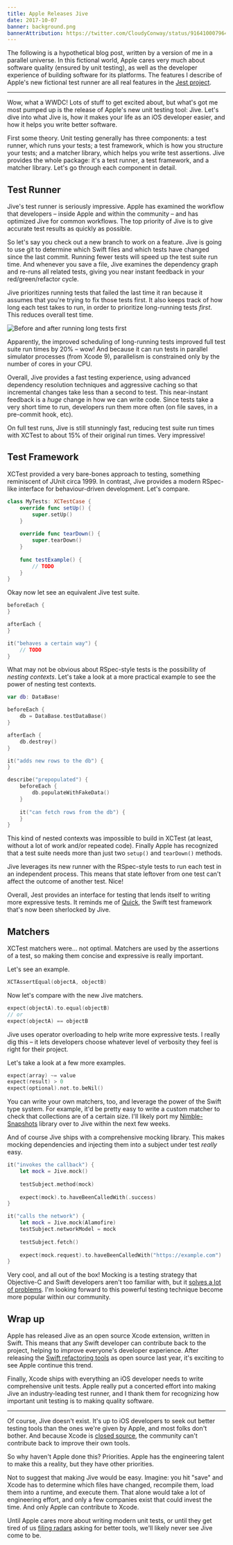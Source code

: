 ```yaml
---
title: Apple Releases Jive
date: 2017-10-07
banner: background.png
bannerAttribution: https://twitter.com/CloudyConway/status/916410007964483585
---
```



The following is a hypothetical blog post, written by a version of me in a parallel universe. In this fictional world, Apple cares very much about software quality (ensured by unit testing), as well as the developer experience of building software for its platforms. The features I describe of Apple's new fictional test runner are all real features in the [Jest project][jest].


---

Wow, what a WWDC! Lots of stuff to get excited about, but what's got me most pumped up is the release of Apple's new unit testing tool: Jive. Let's dive into what Jive is, how it makes your life as an iOS developer easier, and how it helps you write better software.

First some theory. Unit testing generally has three components: a test runner, which runs your tests; a test framework, which is how you structure your tests; and a matcher library, which helps you write test assertions. Jive provides the whole package: it's a test runner, a test framework, and a matcher library. Let's go through each component in detail.

## Test Runner

Jive's test runner is seriously impressive. Apple has examined the workflow that developers – inside Apple and within the community – and has optimized Jive for common workflows. The top priority of Jive is to give accurate test results as quickly as possible.

So let's say you check out a new branch to work on a feature. Jive is going to use git to determine which Swift files and which tests have changed since the last commit. Running fewer tests will speed up the test suite run time. And whenever you save a file, Jive examines the dependency graph and re-runs all related tests, giving you near instant feedback in your red/green/refactor cycle.

Jive prioritizes running tests that failed the last time it ran because it assumes that you're trying to fix those tests first. It also keeps track of how long each test takes to run, in order to prioritize long-running tests _first_. This reduces overall test time. 

![Before and after running long tests first](./length.png)

Apparently, the improved scheduling of long-running tests improved full test suite run times by 20% – wow! And because it can run tests in parallel simulator processes (from Xcode 9), parallelism is constrained only by the number of cores in your CPU.

Overall, Jive provides a fast testing experience, using advanced dependency resolution techniques and aggressive caching so that incremental changes take less than a second to test. This near-instant feedback is a _huge_ change in how we can write code. Since tests take a very short time to run, developers run them more often (on file saves, in a pre-commit hook, etc). 

On full test runs, Jive is still stunningly fast, reducing test suite run times with XCTest to about 15% of their original run times. Very impressive!

## Test Framework

XCTest provided a very bare-bones approach to testing, something reminiscent of JUnit circa 1999. In contrast, Jive provides a modern RSpec-like interface for behaviour-driven development. Let's compare.

```swift
class MyTests: XCTestCase {
    override func setUp() {
        super.setUp()
    }
    
    override func tearDown() {
        super.tearDown()
    }
    
    func testExample() {
        // TODO
    }
}
```

Okay now let see an equivalent Jive test suite.

```swift
beforeEach {
}

afterEach {
}

it("behaves a certain way") {
    // TODO
}
```

What may not be obvious about RSpec-style tests is the possibility of _nesting contexts_. Let's take a look at a more practical example to see the power of nesting test contexts.

```swift
var db: DataBase!

beforeEach {
    db = DataBase.testDataBase()
}

afterEach {
    db.destroy()
}

it("adds new rows to the db") {
}

describe("prepopulated") {
    beforeEach {
        db.populateWithFakeData()
    }
    
    it("can fetch rows from the db") {
    }
}
```

This kind of nested contexts was impossible to build in XCTest (at least, without a lot of work and/or repeated code). Finally Apple has recognized that a test suite needs more than just two `setup()` and `tearDown()` methods.

Jive leverages its new runner with the RSpec-style tests to run each test in an independent process. This means that state leftover from one test can't affect the outcome of another test. Nice!

Overall, Jest provides an interface for testing that lends itself to writing more expressive tests. It reminds me of [Quick][quick], the Swift test framework that's now been sherlocked by Jive.

## Matchers

XCTest matchers were... not optimal. Matchers are used by the assertions of a test, so making them concise and expressive is really important.

Let's see an example.

```swift
XCTAssertEqual(objectA, objectB)
```

Now let's compare with the new Jive matchers.

```swift
expect(objectA).to.equal(objectB)
// or
expect(objectA) == objectB
```

Jive uses operator overloading to help write more expressive tests. I really dig this – it lets developers choose whatever level of verbosity they feel is right for their project.

Let's take a look at a few more examples.

```swift
expect(array) ~= value
expect(result) > 0
expect(optional).not.to.beNil()
```

You can write your own matchers, too, and leverage the power of the Swift type system. For example, it'd be pretty easy to write a custom matcher to check that collections are of a certain size. I'll likely port my [Nimble-Snapshots][ns] library over to Jive within the next few weeks.

And of course Jive ships with a comprehensive mocking library. This makes mocking dependencies and injecting them into a subject under test _really_ easy. 

```swift
it("invokes the callback") {
    let mock = Jive.mock()
    
    testSubject.method(mock)
    
    expect(mock).to.haveBeenCalledWith(.success)
}

it("calls the network") {
    let mock = Jive.mock(Alamofire)
    testSubject.networkModel = mock
    
    testSubject.fetch()
    
    expect(mock.request).to.haveBeenCalledWith("https://example.com")
}
```

Very cool, and all out of the box! Mocking is a testing strategy that Objective-C and Swift developers aren't too familiar with, but it [solves a lot of problems][so]. I'm looking forward to this powerful testing technique become more popular within our community.

## Wrap up

Apple has released Jive as an open source Xcode extension, written in Swift. This means that any Swift developer can contribute back to the project, helping to improve everyone's developer experience. After releasing the [Swift refactoring tools][swift] as open source last year, it's exciting to see Apple continue this trend.

Finally, Xcode ships with everything an iOS developer needs to write comprehensive unit tests. Apple really put a concerted effort into making Jive an industry-leading test runner, and I thank them for recognizing how important unit testing is to making quality software.

---

Of course, Jive doesn't exist. It's up to iOS developers to seek out better testing tools than the ones we're given by Apple, and most folks don't bother. And because Xcode is [closed source][xcode], the community can't contribute back to improve their own tools.

So why haven't Apple done this? Priorities. Apple has the engineering talent to make this a reality, but they have other priorities.

Not to suggest that making Jive would be easy. Imagine: you hit "save" and Xcode has to determine which files have changed, recompile them, load them into a runtime, and execute them. That alone would take a lot of engineering effort, and only a few companies exist that could invest the time. And only Apple can contribute to Xcode.

Until Apple cares more about writing modern unit tests, or until they get tired of us [filing radars][radars] asking for better tools, we'll likely never see Jive come to be.

[jest]: https://github.com/facebook/jest
[quick]: https://github.com/Quick/Quick
[ns]: https://github.com/ashfurrow/Nimble-Snapshots
[xcode]: http://isxcodeopensourceyet.github.io
[swift]: https://swift.org/blog/swift-local-refactoring/
[radars]: /blog/due-diligence/
[so]: https://stackoverflow.com/a/3623574/516359

  